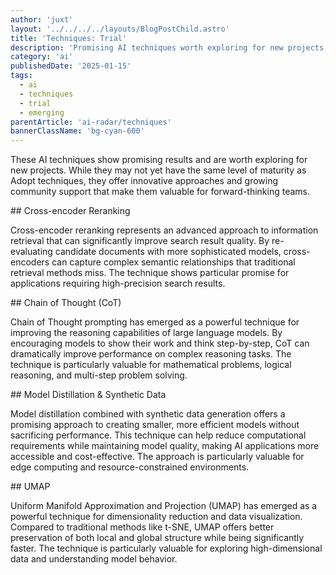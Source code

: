 ```yaml
---
author: 'juxt'
layout: '../../../../layouts/BlogPostChild.astro'
title: 'Techniques: Trial'
description: 'Promising AI techniques worth exploring for new projects, with growing community support'
category: 'ai'
publishedDate: '2025-01-15'
tags:
  - ai
  - techniques
  - trial
  - emerging
parentArticle: 'ai-radar/techniques'
bannerClassName: 'bg-cyan-600'
---
```


These AI techniques show promising results and are worth exploring for new projects. While they may not yet have the same level of maturity as Adopt techniques, they offer innovative approaches and growing community support that make them valuable for forward-thinking teams.

<div data-radar='true' data-meta='{"label":"Cross-encoder Reranking"}' />
## Cross-encoder Reranking

Cross-encoder reranking represents an advanced approach to information retrieval that can significantly improve search result quality. By re-evaluating candidate documents with more sophisticated models, cross-encoders can capture complex semantic relationships that traditional retrieval methods miss. The technique shows particular promise for applications requiring high-precision search results.

<div data-radar='true' data-meta='{"label":"Chain of Thought (CoT)"}' />
## Chain of Thought (CoT)

Chain of Thought prompting has emerged as a powerful technique for improving the reasoning capabilities of large language models. By encouraging models to show their work and think step-by-step, CoT can dramatically improve performance on complex reasoning tasks. The technique is particularly valuable for mathematical problems, logical reasoning, and multi-step problem solving.

<div
  data-radar='true'
  data-meta='{"label":"Model Distillation & Synthetic Data"}'
/>
## Model Distillation & Synthetic Data

Model distillation combined with synthetic data generation offers a promising approach to creating smaller, more efficient models without sacrificing performance. This technique can help reduce computational requirements while maintaining model quality, making AI applications more accessible and cost-effective. The approach is particularly valuable for edge computing and resource-constrained environments.

<div data-radar='true' data-meta='{"label":"UMAP"}' />
## UMAP

Uniform Manifold Approximation and Projection (UMAP) has emerged as a powerful technique for dimensionality reduction and data visualization. Compared to traditional methods like t-SNE, UMAP offers better preservation of both local and global structure while being significantly faster. The technique is particularly valuable for exploring high-dimensional data and understanding model behavior.
